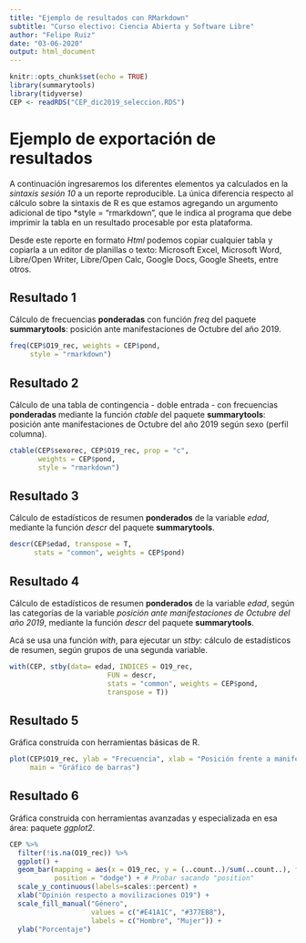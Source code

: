 ```yaml
---
title: "Ejemplo de resultados con RMarkdown"
subtitle: "Curso electivo: Ciencia Abierta y Software Libre"
author: "Felipe Ruiz"
date: "03-06-2020"
output: html_document
---
```


```r
knitr::opts_chunk$set(echo = TRUE)
library(summarytools)
library(tidyverse)
CEP <- readRDS("CEP_dic2019_seleccion.RDS")
```

# Ejemplo de exportación de resultados

A continuación ingresaremos los diferentes elementos ya calculados en la *sintaxis sesión 10* a un reporte reproducible. La única diferencia respecto al cálculo sobre la sintaxis de R es que estamos agregando un argumento adicional de tipo *style = "rmarkdown", que le indica al programa que debe imprimir la tabla en un resultado procesable por esta plataforma.

Desde este reporte en formato *Html* podemos copiar cualquier tabla y copiarla a un editor de planillas o texto: Microsoft Excel, Microsoft Word, Libre/Open Writer, Libre/Open Calc, Google Docs, Google Sheets, entre otros.

## Resultado 1

Cálculo de frecuencias **ponderadas** con función *freq* del paquete **summarytools**: posición ante manifestaciones de Octubre del año 2019.
```r
freq(CEP$O19_rec, weights = CEP$pond,
     style = "rmarkdown")
```

## Resultado 2

Cálculo de una tabla de contingencia - doble entrada - con frecuencias **ponderadas** mediante la función *ctable* del paquete **summarytools**: posición ante manifestaciones de Octubre del año 2019 según sexo (perfil columna).

```r
ctable(CEP$sexorec, CEP$O19_rec, prop = "c",
       weights = CEP$pond,
       style = "rmarkdown")
```

## Resultado 3

Cálculo de estadísticos de resumen **ponderados** de la variable *edad*, mediante la función *descr* del paquete **summarytools**.

```r
descr(CEP$edad, transpose = T, 
      stats = "common", weights = CEP$pond)
```

## Resultado 4

Cálculo de estadísticos de resumen **ponderados** de la variable *edad*, según las categorías de la variable *posición ante manifestaciones de Octubre del año 2019*, mediante la función *descr* del paquete **summarytools**.

Acá se usa una función *with*, para ejecutar un *stby*: cálculo de estadísticos de resumen, según grupos de una segunda variable. 

```r
with(CEP, stby(data= edad, INDICES = O19_rec,
                        FUN = descr, 
                        stats = "common", weights = CEP$pond,
                        transpose = T))
```

## Resultado 5

Gráfica construida con herramientas básicas de R.

```r
plot(CEP$O19_rec, ylab = "Frecuencia", xlab = "Posición frente a manifestaciones",
     main = "Gráfico de barras")
```

## Resultado 6

Gráfica construida con herramientas avanzadas y especializada en esa área: paquete *ggplot2*.

```r
CEP %>% 
  filter(!is.na(O19_rec)) %>% 
  ggplot() +
  geom_bar(mapping = aes(x = O19_rec, y = (..count..)/sum(..count..), fill = factor(sexorec)),
           position = "dodge") + # Probar sacando "position"
  scale_y_continuous(labels=scales::percent) +
  xlab("Opinión respecto a movilizaciones O19") +
  scale_fill_manual("Género",
                    values = c("#E41A1C", "#377EB8"),
                    labels = c("Hombre", "Mujer")) +
  ylab("Porcentaje")
```


